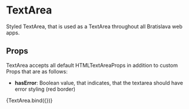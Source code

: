 
<Meta title="components/atoms/TextArea" decorators={[withDesign]} />

# TextArea

Styled TextArea, that is used as a TextArea throughout all Bratislava web apps.

## Props

TextArea accepts all default HTMLTextAreaProps in addition to custom Props that are as follows:

- <b>hasError</b>: Boolean value, that indicates, that the textarea should have error styling (red border)

<Canvas>
  <Story
    name="TextArea"
    parameters={{
      design: {
        type: 'figma',
        url: '',
      },
    }}
    args={{
      hasError: false,
      disabled: false,
      rows: 10,
      placeholder: 'Správa',
      className: 'pt-7 h-48 font-bold',
    }}
  >
    {TextArea.bind({})}
  </Story>
</Canvas>

<ArgsTable of={TextArea} />
